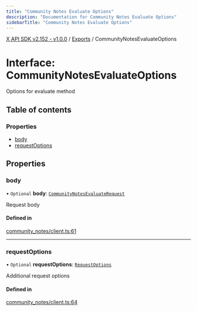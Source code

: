 ```yaml
---
title: "Community Notes Evaluate Options"
description: "Documentation for Community Notes Evaluate Options"
sidebarTitle: "Community Notes Evaluate Options"
---
```


[X API SDK v2.152 - v1.0.0](../README.md) / [Exports](../modules.md) / CommunityNotesEvaluateOptions

# Interface: CommunityNotesEvaluateOptions

Options for evaluate method

## Table of contents

### Properties

- [body](CommunityNotesEvaluateOptions.md#body)
- [requestOptions](CommunityNotesEvaluateOptions.md#requestoptions)

## Properties

### body

• `Optional` **body**: [`CommunityNotesEvaluateRequest`](CommunityNotesEvaluateRequest.md)

Request body

#### Defined in

[community_notes/client.ts:61](https://github.com/xdevplatform/xdk/blob/ad4172ef5f68f089e0f077a190b271016dd35bf7/xdk/typescript/src/community_notes/client.ts#L61)

___

### requestOptions

• `Optional` **requestOptions**: [`RequestOptions`](RequestOptions.md)

Additional request options

#### Defined in

[community_notes/client.ts:64](https://github.com/xdevplatform/xdk/blob/ad4172ef5f68f089e0f077a190b271016dd35bf7/xdk/typescript/src/community_notes/client.ts#L64)
